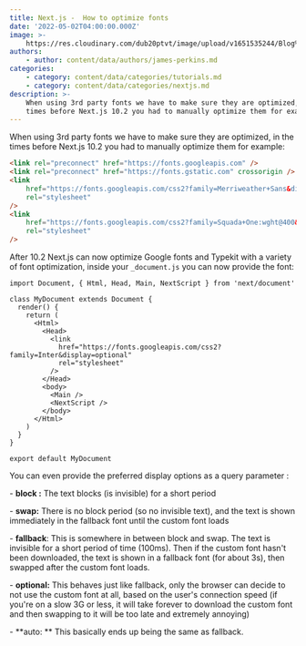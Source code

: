 ```yaml
---
title: Next.js -  How to optimize fonts
date: '2022-05-02T04:00:00.000Z'
image: >-
    https://res.cloudinary.com/dub20ptvt/image/upload/v1651535244/Blog%20Posts/Yellow_And_Green_Bold_Money_Blog_Banner_gjpzog.png
authors:
    - author: content/data/authors/james-perkins.md
categories:
    - category: content/data/categories/tutorials.md
    - category: content/data/categories/nextjs.md
description: >-
    When using 3rd party fonts we have to make sure they are optimized, in the
    times before Next.js 10.2 you had to manually optimize them for example:
---
```


When using 3rd party fonts we have to make sure they are optimized, in the times before Next.js 10.2 you had to manually optimize them for example:

```html
<link rel="preconnect" href="https://fonts.googleapis.com" />
<link rel="preconnect" href="https://fonts.gstatic.com" crossorigin />
<link
    href="https://fonts.googleapis.com/css2?family=Merriweather+Sans&display=swap"
    rel="stylesheet"
/>
<link
    href="https://fonts.googleapis.com/css2?family=Squada+One:wght@400&display=swap"
    rel="stylesheet"
/>
```

After 10.2 Next.js can now optimize Google fonts and Typekit with a variety of font optimization, inside your `_document.js` you can now provide the font:

```
import Document, { Html, Head, Main, NextScript } from 'next/document'

class MyDocument extends Document {
  render() {
    return (
      <Html>
        <Head>
          <link
            href="https://fonts.googleapis.com/css2?family=Inter&display=optional"
            rel="stylesheet"
          />
        </Head>
        <body>
          <Main />
          <NextScript />
        </body>
      </Html>
    )
  }
}

export default MyDocument
```

<newsletter />

You can even provide the preferred display options as a query parameter :

\- **block :** The text blocks (is invisible) for a short period

\- **swap:** There is no block period (so no invisible text), and the text is shown immediately in the fallback font until the custom font loads

\- **fallback**: This is somewhere in between block and swap. The text is invisible for a short period of time (100ms). Then if the custom font hasn't been downloaded, the text is shown in a fallback font (for about 3s), then swapped after the custom font loads.

\- **optional:** This behaves just like fallback, only the browser can decide to not use the custom font at all, based on the user's connection speed (if you're on a slow 3G or less, it will take forever to download the custom font and then swapping to it will be too late and extremely annoying)

\- **auto: ** This basically ends up being the same as fallback.
